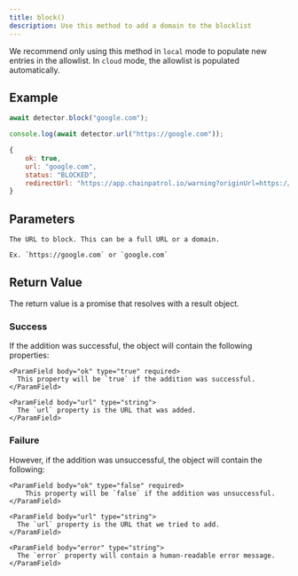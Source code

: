 ```yaml
---
title: block()
description: Use this method to add a domain to the blocklist
---
```


<Warning>

We recommend only using this method in `local` mode to populate new entries
in the allowlist. In `cloud` mode, the allowlist is populated automatically.

</Warning>

## Example

<CodeGroup>

```js Code
await detector.block("google.com");

console.log(await detector.url("https://google.com"));
```

```js Output
{
    ok: true,
    url: "google.com",
    status: "BLOCKED",
    redirectUrl: "https://app.chainpatrol.io/warning?originUrl=https://google.com"
}
```

</CodeGroup>

## Parameters

<ParamField body="url" type="string" required>

    The URL to block. This can be a full URL or a domain.

    Ex. `https://google.com` or `google.com`

</ParamField>

## Return Value

The return value is a promise that resolves with a result object.

### Success

If the addition was successful, the object will contain the following properties:

<ParamField body="result" type="object" required>
  <Expandable title="properties" defaultOpen>

    <ParamField body="ok" type="true" required>
      This property will be `true` if the addition was successful.
    </ParamField>

    <ParamField body="url" type="string">
      The `url` property is the URL that was added.
    </ParamField>

  </Expandable>
</ParamField>

### Failure

However, if the addition was unsuccessful, the object will contain the following:

<ParamField body="result" type="object" required>
  <Expandable title="properties" defaultOpen>

    <ParamField body="ok" type="false" required>
        This property will be `false` if the addition was unsuccessful.
    </ParamField>

    <ParamField body="url" type="string">
      The `url` property is the URL that we tried to add.
    </ParamField>

    <ParamField body="error" type="string">
      The `error` property will contain a human-readable error message.
    </ParamField>

  </Expandable>
</ParamField>
